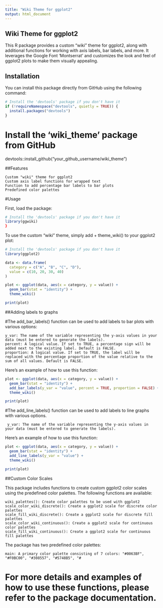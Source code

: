 ---
title: "Wiki Theme for ggplot2"
output: html_document
---

## Wiki Theme for ggplot2

This R package provides a custom "wiki" theme for ggplot2, along with additional functions for working with axis labels, bar labels, and more. It leverages the Google Font 'Montserrat' and customizes the look and feel of ggplot2 plots to make them visually appealing.

## Installation

You can install this package directly from GitHub using the following command:


```{r install, eval=FALSE}
# Install the 'devtools' package if you don't have it
if (!requireNamespace("devtools", quietly = TRUE)) {
  install.packages("devtools")
}
```

# Install the 'wiki_theme' package from GitHub
devtools::install_github("your_github_username/wiki_theme")



##Features

    Custom "wiki" theme for ggplot2
    Custom axis label functions for wrapped text
    Function to add percentage bar labels to bar plots
    Predefined color palettes

#Usage

First, load the package:



```{r load, eval=FALSE}
# Install the 'devtools' package if you don't have it
library(ggwiki)
}
```

To use the custom "wiki" theme, simply add + theme_wiki() to your ggplot2 plot:

```{r use, eval=FALSE}
# Install the 'devtools' package if you don't have it
library(ggplot2)

data <- data.frame(
  category = c("A", "B", "C", "D"),
  value = c(10, 20, 30, 40)
)

plot <- ggplot(data, aes(x = category, y = value)) +
  geom_bar(stat = "identity") +
  theme_wiki()

print(plot)

```
  
  
##Adding labels to graphs

#The add_bar_labels() function can be used to add labels to bar plots with various options:

    y_var: The name of the variable representing the y-axis values in your data (must be entered to generate the labels).
    percent: A logical value. If set to TRUE, a percentage sign will be added next to the existing label. Default is FALSE.
    proportion: A logical value. If set to TRUE, the label will be replaced with the percentage proportion of the value relative to the sum of all values. Default is FALSE.
    
    


Here's an example of how to use this function:


```{r bar_labels, eval=FALSE}
plot <- ggplot(data, aes(x = category, y = value)) +
  geom_bar(stat = "identity") +
  add_bar_labels(y_var = "value", percent = TRUE, proportion = FALSE) +
  theme_wiki()

print(plot)

```

#The add_line_labels() function can be used to add labels to line graphs with various options.

     y_var: The name of the variable representing the y-axis values in your data (must be entered to generate the labels).  

Here's an example of how to use this function:

```{r line_labels, eval=FALSE}
plot <- ggplot(data, aes(x = category, y = value)) +
  geom_bar(stat = "identity") +
  add_line_labels(y_var = "value") +
  theme_wiki()

print(plot)


```


##Custom Color Scales

This package includes functions to create custom ggplot2 color scales using the predefined color palettes. The following functions are available:

    wiki_palettes(): Create color palettes to be used with ggplot2
    scale_color_wiki_discrete(): Create a ggplot2 scale for discrete color palettes
    scale_fill_wiki_discrete(): Create a ggplot2 scale for discrete fill palettes
    scale_color_wiki_continuous(): Create a ggplot2 scale for continuous color palettes
    scale_fill_wiki_continuous(): Create a ggplot2 scale for continuous fill palettes

The package has two predefined color palettes:

    main: A primary color palette consisting of 7 colors: "#0063BF", "#F0BC00", "#308557", "#5748B5", "#


# For more details and examples of how to use these functions, please refer to the package documentation.

  